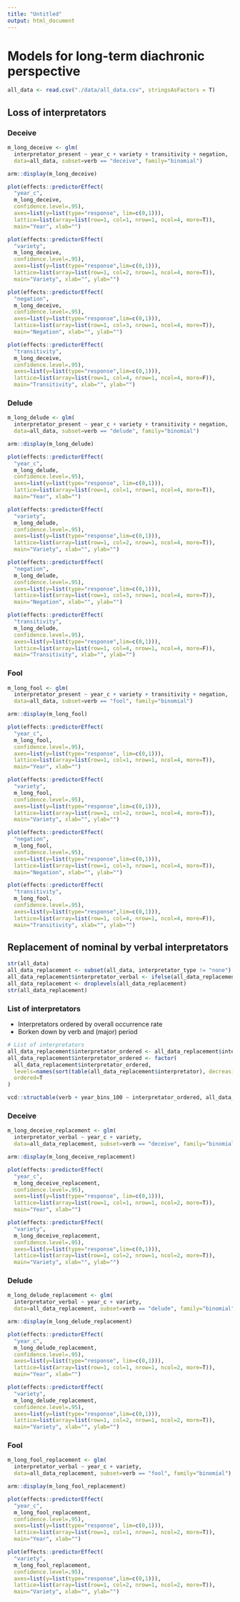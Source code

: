 ```yaml
---
title: "Untitled"
output: html_document
---
```



# Models for long-term diachronic perspective

```r
all_data <- read.csv("./data/all_data.csv", stringsAsFactors = T)
```

## Loss of interpretators

### Deceive

```r
m_long_deceive <- glm(
  interpretator_present ~ year_c + variety + transitivity + negation, 
  data=all_data, subset=verb == "deceive", family="binomial")

arm::display(m_long_deceive)
```

```r
plot(effects::predictorEffect(
  "year_c",
  m_long_deceive, 
  confidence.level=.95), 
  axes=list(y=list(type="response", lim=c(0,1))),
  lattice=list(array=list(row=1, col=1, nrow=1, ncol=4, more=T)),
  main="Year", xlab="")

plot(effects::predictorEffect(
  "variety",
  m_long_deceive, 
  confidence.level=.95), 
  axes=list(y=list(type="response",lim=c(0,1))),
  lattice=list(array=list(row=1, col=2, nrow=1, ncol=4, more=T)),
  main="Variety", xlab="", ylab="")

plot(effects::predictorEffect(
  "negation",
  m_long_deceive, 
  confidence.level=.95), 
  axes=list(y=list(type="response",lim=c(0,1))),
  lattice=list(array=list(row=1, col=3, nrow=1, ncol=4, more=T)),
  main="Negation", xlab="", ylab="")

plot(effects::predictorEffect(
  "transitivity",
  m_long_deceive, 
  confidence.level=.95), 
  axes=list(y=list(type="response",lim=c(0,1))),
  lattice=list(array=list(row=1, col=4, nrow=1, ncol=4, more=F)),
  main="Transitivity", xlab="", ylab="")

```


### Delude

```r
m_long_delude <- glm(
  interpretator_present ~ year_c + variety + transitivity + negation, 
  data=all_data, subset=verb == "delude", family="binomial")

arm::display(m_long_delude)
```

```r
plot(effects::predictorEffect(
  "year_c",
  m_long_delude, 
  confidence.level=.95), 
  axes=list(y=list(type="response", lim=c(0,1))),
  lattice=list(array=list(row=1, col=1, nrow=1, ncol=4, more=T)),
  main="Year", xlab="")

plot(effects::predictorEffect(
  "variety",
  m_long_delude, 
  confidence.level=.95), 
  axes=list(y=list(type="response",lim=c(0,1))),
  lattice=list(array=list(row=1, col=2, nrow=1, ncol=4, more=T)),
  main="Variety", xlab="", ylab="")

plot(effects::predictorEffect(
  "negation",
  m_long_delude, 
  confidence.level=.95), 
  axes=list(y=list(type="response",lim=c(0,1))),
  lattice=list(array=list(row=1, col=3, nrow=1, ncol=4, more=T)),
  main="Negation", xlab="", ylab="")

plot(effects::predictorEffect(
  "transitivity",
  m_long_delude, 
  confidence.level=.95), 
  axes=list(y=list(type="response",lim=c(0,1))),
  lattice=list(array=list(row=1, col=4, nrow=1, ncol=4, more=F)),
  main="Transitivity", xlab="", ylab="")

```


### Fool

```r
m_long_fool <- glm(
  interpretator_present ~ year_c + variety + transitivity + negation, 
  data=all_data, subset=verb == "fool", family="binomial")

arm::display(m_long_fool)
```

```r
plot(effects::predictorEffect(
  "year_c",
  m_long_fool, 
  confidence.level=.95), 
  axes=list(y=list(type="response", lim=c(0,1))),
  lattice=list(array=list(row=1, col=1, nrow=1, ncol=4, more=T)),
  main="Year", xlab="")

plot(effects::predictorEffect(
  "variety",
  m_long_fool, 
  confidence.level=.95), 
  axes=list(y=list(type="response",lim=c(0,1))),
  lattice=list(array=list(row=1, col=2, nrow=1, ncol=4, more=T)),
  main="Variety", xlab="", ylab="")

plot(effects::predictorEffect(
  "negation",
  m_long_fool, 
  confidence.level=.95), 
  axes=list(y=list(type="response",lim=c(0,1))),
  lattice=list(array=list(row=1, col=3, nrow=1, ncol=4, more=T)),
  main="Negation", xlab="", ylab="")

plot(effects::predictorEffect(
  "transitivity",
  m_long_fool, 
  confidence.level=.95), 
  axes=list(y=list(type="response",lim=c(0,1))),
  lattice=list(array=list(row=1, col=4, nrow=1, ncol=4, more=F)),
  main="Transitivity", xlab="", ylab="")

```


## Replacement of nominal by verbal interpretators

```r
str(all_data)
all_data_replacement <- subset(all_data, interpretator_type != "none")
all_data_replacement$interpretator_verbal <- ifelse(all_data_replacement$interpretator_type == "verbal", 1, 0)
all_data_replacement <- droplevels(all_data_replacement)
str(all_data_replacement)
```

### List of interpretators

- Interpretators ordered by overall occurrence rate
- Borken down by verb and (major) period

```r
# List of interpretators
all_data_replacement$interpretator_ordered <- all_data_replacement$interpretator
all_data_replacement$interpretator_ordered <- factor(
  all_data_replacement$interpretator_ordered,
  levels=names(sort(table(all_data_replacement$interpretator), decreasing=T)),
  ordered=T
)

vcd::structable(verb + year_bins_100 ~ interpretator_ordered, all_data_replacement)
```


### Deceive

```r
m_long_deceive_replacement <- glm(
  interpretator_verbal ~ year_c + variety, 
  data=all_data_replacement, subset=verb == "deceive", family="binomial")

arm::display(m_long_deceive_replacement)
```

```r
plot(effects::predictorEffect(
  "year_c",
  m_long_deceive_replacement, 
  confidence.level=.95), 
  axes=list(y=list(type="response", lim=c(0,1))),
  lattice=list(array=list(row=1, col=1, nrow=1, ncol=2, more=T)),
  main="Year", xlab="")

plot(effects::predictorEffect(
  "variety",
  m_long_deceive_replacement, 
  confidence.level=.95), 
  axes=list(y=list(type="response",lim=c(0,1))),
  lattice=list(array=list(row=1, col=2, nrow=1, ncol=2, more=T)),
  main="Variety", xlab="", ylab="")

```


### Delude

```r
m_long_delude_replacement <- glm(
  interpretator_verbal ~ year_c + variety, 
  data=all_data_replacement, subset=verb == "delude", family="binomial")

arm::display(m_long_delude_replacement)
```

```r
plot(effects::predictorEffect(
  "year_c",
  m_long_delude_replacement, 
  confidence.level=.95), 
  axes=list(y=list(type="response", lim=c(0,1))),
  lattice=list(array=list(row=1, col=1, nrow=1, ncol=2, more=T)),
  main="Year", xlab="")

plot(effects::predictorEffect(
  "variety",
  m_long_delude_replacement, 
  confidence.level=.95), 
  axes=list(y=list(type="response",lim=c(0,1))),
  lattice=list(array=list(row=1, col=2, nrow=1, ncol=2, more=T)),
  main="Variety", xlab="", ylab="")

```

### Fool

```r
m_long_fool_replacement <- glm(
  interpretator_verbal ~ year_c + variety, 
  data=all_data_replacement, subset=verb == "fool", family="binomial")

arm::display(m_long_fool_replacement)
```

```r
plot(effects::predictorEffect(
  "year_c",
  m_long_fool_replacement, 
  confidence.level=.95), 
  axes=list(y=list(type="response", lim=c(0,1))),
  lattice=list(array=list(row=1, col=1, nrow=1, ncol=2, more=T)),
  main="Year", xlab="")

plot(effects::predictorEffect(
  "variety",
  m_long_fool_replacement, 
  confidence.level=.95), 
  axes=list(y=list(type="response",lim=c(0,1))),
  lattice=list(array=list(row=1, col=2, nrow=1, ncol=2, more=T)),
  main="Variety", xlab="", ylab="")

```

